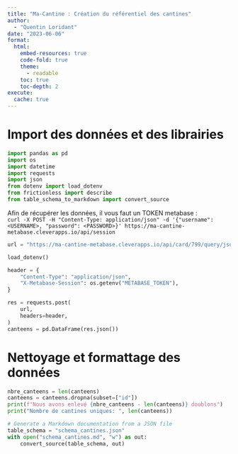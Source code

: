 ```yaml
---
title: "Ma-Cantine : Création du référentiel des cantines"
author:
  - "Quentin Loridant"
date: "2023-06-06"
format:
  html:
    embed-resources: true
    code-fold: true
    theme:
      - readable
    toc: true
    toc-depth: 2
execute:
  cache: true
---
```



# Import des données et des librairies
```python
import pandas as pd
import os
import datetime
import requests
import json
from dotenv import load_dotenv
from frictionless import describe
from table_schema_to_markdown import convert_source

```

Afin de récupérer les données, il vous faut un TOKEN metabase :  
`curl -X POST -H "Content-Type: application/json" -d '{"username": <USERNAME>, "password": <PASSWORD>}' https://ma-cantine-metabase.cleverapps.io/api/session`

```python
url = "https://ma-cantine-metabase.cleverapps.io/api/card/799/query/json"

load_dotenv()

header = {
    "Content-Type": "application/json",
    "X-Metabase-Session": os.getenv("METABASE_TOKEN"),
}

res = requests.post(
    url,
    headers=header,
)
canteens = pd.DataFrame(res.json())

```


# Nettoyage et formattage des données
```python
nbre_canteens = len(canteens)
canteens = canteens.dropna(subset=["id"])
print(f"Nous avons enlevé {nbre_canteens - len(canteens)} doublons")
print("Nombre de cantines uniques: ", len(canteens))
```


```python

# Generate a Markdown documentation from a JSON file
table_schema = "schema_cantines.json"
with open("schema_cantines.md", "w") as out:
    convert_source(table_schema, out)
```

```python
```